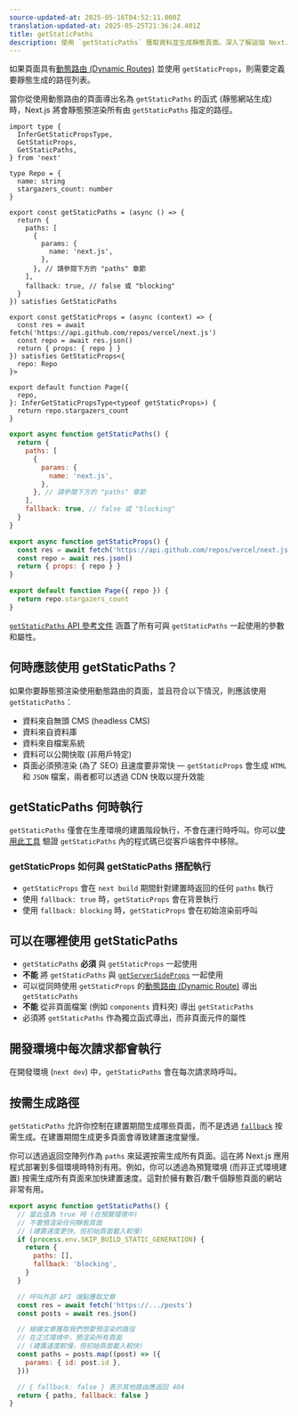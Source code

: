 ```yaml
---
source-updated-at: 2025-05-16T04:52:11.000Z
translation-updated-at: 2025-05-25T21:36:24.401Z
title: getStaticPaths
description: 使用 `getStaticPaths` 獲取資料並生成靜態頁面。深入了解這個 Next.js 中用於資料獲取的 API。
---
```


如果頁面具有[動態路由 (Dynamic Routes)](/docs/pages/building-your-application/routing/dynamic-routes) 並使用 `getStaticProps`，則需要定義要靜態生成的路徑列表。

當你從使用動態路由的頁面導出名為 `getStaticPaths` 的函式 (靜態網站生成) 時，Next.js 將會靜態預渲染所有由 `getStaticPaths` 指定的路徑。

```tsx filename="pages/repo/[name].tsx" switcher
import type {
  InferGetStaticPropsType,
  GetStaticProps,
  GetStaticPaths,
} from 'next'

type Repo = {
  name: string
  stargazers_count: number
}

export const getStaticPaths = (async () => {
  return {
    paths: [
      {
        params: {
          name: 'next.js',
        },
      }, // 請參閱下方的 "paths" 章節
    ],
    fallback: true, // false 或 "blocking"
  }
}) satisfies GetStaticPaths

export const getStaticProps = (async (context) => {
  const res = await fetch('https://api.github.com/repos/vercel/next.js')
  const repo = await res.json()
  return { props: { repo } }
}) satisfies GetStaticProps<{
  repo: Repo
}>

export default function Page({
  repo,
}: InferGetStaticPropsType<typeof getStaticProps>) {
  return repo.stargazers_count
}
```

```jsx filename="pages/repo/[name].js" switcher
export async function getStaticPaths() {
  return {
    paths: [
      {
        params: {
          name: 'next.js',
        },
      }, // 請參閱下方的 "paths" 章節
    ],
    fallback: true, // false 或 "blocking"
  }
}

export async function getStaticProps() {
  const res = await fetch('https://api.github.com/repos/vercel/next.js')
  const repo = await res.json()
  return { props: { repo } }
}

export default function Page({ repo }) {
  return repo.stargazers_count
}
```

[`getStaticPaths` API 參考文件](/docs/pages/api-reference/functions/get-static-paths) 涵蓋了所有可與 `getStaticPaths` 一起使用的參數和屬性。

## 何時應該使用 getStaticPaths？

如果你要靜態預渲染使用動態路由的頁面，並且符合以下情況，則應該使用 `getStaticPaths`：

- 資料來自無頭 CMS (headless CMS)
- 資料來自資料庫
- 資料來自檔案系統
- 資料可以公開快取 (非用戶特定)
- 頁面必須預渲染 (為了 SEO) 且速度要非常快 — `getStaticProps` 會生成 `HTML` 和 `JSON` 檔案，兩者都可以透過 CDN 快取以提升效能

## getStaticPaths 何時執行

`getStaticPaths` 僅會在生產環境的建置階段執行，不會在運行時呼叫。你可以[使用此工具](https://next-code-elimination.vercel.app/) 驗證 `getStaticPaths` 內的程式碼已從客戶端套件中移除。

### getStaticProps 如何與 getStaticPaths 搭配執行

- `getStaticProps` 會在 `next build` 期間針對建置時返回的任何 `paths` 執行
- 使用 `fallback: true` 時，`getStaticProps` 會在背景執行
- 使用 `fallback: blocking` 時，`getStaticProps` 會在初始渲染前呼叫

## 可以在哪裡使用 getStaticPaths

- `getStaticPaths` **必須** 與 `getStaticProps` 一起使用
- **不能** 將 `getStaticPaths` 與 [`getServerSideProps`](/docs/pages/building-your-application/data-fetching/get-server-side-props) 一起使用
- 可以從同時使用 `getStaticProps` 的[動態路由 (Dynamic Route)](/docs/pages/building-your-application/routing/dynamic-routes) 導出 `getStaticPaths`
- **不能** 從非頁面檔案 (例如 `components` 資料夾) 導出 `getStaticPaths`
- 必須將 `getStaticPaths` 作為獨立函式導出，而非頁面元件的屬性

## 開發環境中每次請求都會執行

在開發環境 (`next dev`) 中，`getStaticPaths` 會在每次請求時呼叫。

## 按需生成路徑

`getStaticPaths` 允許你控制在建置期間生成哪些頁面，而不是透過 [`fallback`](/docs/pages/api-reference/functions/get-static-paths#fallback-blocking) 按需生成。在建置期間生成更多頁面會導致建置速度變慢。

你可以透過返回空陣列作為 `paths` 來延遲按需生成所有頁面。這在將 Next.js 應用程式部署到多個環境時特別有用。例如，你可以透過為預覽環境 (而非正式環境建置) 按需生成所有頁面來加快建置速度。這對於擁有數百/數千個靜態頁面的網站非常有用。

```jsx filename="pages/posts/[id].js"
export async function getStaticPaths() {
  // 當此值為 true 時 (在預覽環境中)
  // 不要預渲染任何靜態頁面
  // (建置速度更快，但初始頁面載入較慢)
  if (process.env.SKIP_BUILD_STATIC_GENERATION) {
    return {
      paths: [],
      fallback: 'blocking',
    }
  }

  // 呼叫外部 API 端點獲取文章
  const res = await fetch('https://.../posts')
  const posts = await res.json()

  // 根據文章獲取我們想要預渲染的路徑
  // 在正式環境中，預渲染所有頁面
  // (建置速度較慢，但初始頁面載入較快)
  const paths = posts.map((post) => ({
    params: { id: post.id },
  }))

  // { fallback: false } 表示其他路由應返回 404
  return { paths, fallback: false }
}
```